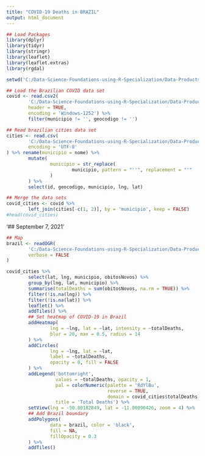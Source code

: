 ---
title: "COVID-19 Deaths in BRAZIL"
output: html_document
---

```{r, echo=FALSE, message=FALSE, warning=FALSE}
## Load Packages
library(dplyr)
library(tidyr)
library(stringr)
library(leaflet)
library(leaflet.extras)
library(rgdal)
```

```{r, echo=FALSE}
setwd('C:/Data-Science-Foundations-using-R-Specialization/Data-Products/Peer-graded_Assignment/')
```


```{r, echo=FALSE}
## Load the Brazilian COVID data set
covid <- read.csv2(
        'C:/Data-Science-Foundations-using-R-Specialization/Data-Products/Peer-graded_Assignment/data/HIST_PAINEL_COVIDBR_26mai2021.csv',
        header = TRUE,
        encoding = 'Windows-1252') %>% 
        filter(municipio != '', geocodigo != '')
```

```{r, echo=FALSE}
## Read brazilian cities data set
cities <- read.csv(
        'C:/Data-Science-Foundations-using-R-Specialization/Data-Products/Peer-graded_Assignment/data/brazilian_cities.csv',
        encoding = 'UTF-8'
) %>% rename(municipio = nome) %>%
        mutate(
                municipio = str_replace(
                        municipio, pattern = "''", replacement = "'"
                )
        ) %>%
        select(id, geocodigo, municipio, lng, lat)

## Merge the data sets
covid_cities <- covid %>%
        left_join(cities[-c(1, 2)], by = 'municipio', keep = FALSE) 
#head(covid_cities)
```

'## September 7, 2021'
```{r, echo=FALSE, warning=FALSE, message=FALSE, comment=''}
## Map
brazil <- readOGR(
        'C:/Data-Science-Foundations-using-R-Specialization/Data-Products/Peer-graded_Assignment/data/brazil.shp', 
        verbose = FALSE
)

covid_cities %>%
        select(lat, lng, municipio, obitosNovos) %>%
        group_by(lng, lat, municipio) %>%
        summarise(totalDeaths = sum(obitosNovos, na.rm = TRUE)) %>%
        filter(!is.na(lng)) %>%
        filter(!is.na(lat)) %>%
        leaflet() %>%
        addTiles() %>%
        ## Set heatmap of COVID-19 in Brazil
        addHeatmap(
                lng = ~lng, lat = ~lat, intensity = ~totalDeaths, 
                blur = 20, max = 0.5, radius = 14
        ) %>%
        addCircles(
                lng = ~lng, lat = ~lat,
                label = ~totalDeaths,
                opacity = 0, fill = FALSE 
        ) %>%
        addLegend('bottomright',
                  values = ~totalDeaths, opacity = 1,
                  pal = colorNumeric(palette = 'RdYlBu',
                                     reverse = TRUE,
                                     domain = covid_cities$totalDeaths),
                  title = 'Total Deaths') %>%
        setView(lng = -50.80182849, lat = -11.00090426, zoom = 4) %>%
        ## Add Brazil boundary
        addPolygons(
                data = brazil, color = 'black', 
                fill = NA, 
                fillOpacity = 0.3
        ) %>%
        addTiles()

```